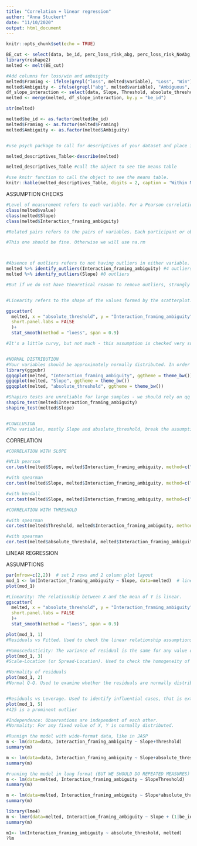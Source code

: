 ```yaml
---
title: "Correlation + linear regression"
author: "Anna Stuckert"
date: "11/10/2020"
output: html_document
---
```


```r
knitr::opts_chunk$set(echo = TRUE)
```

```r
BE_cut <- select(data, be_id, perc_loss_risk_abg, perc_loss_risk_NoAbg, perc_win_risk_abg, perc_win_risk_NoAbg)
library(reshape2)
melted <- melt(BE_cut)

#Add columns for loss/win and ambuigity
melted$Framing <- ifelse(grepl("loss", melted$variable), "Loss", "Win")
melted$Ambiguity <- ifelse(grepl("abg", melted$variable), "Ambiguous", "Non-ambiguous")
df_slope_interaction <- select(data, Slope, Threshold, absolute_threshold, Interaction_framing_ambiguity, be_id)
melted <- merge(melted, df_slope_interaction, by.y = "be_id")

str(melted)

melted$be_id <- as.factor(melted$be_id)
melted$Framing <- as.factor(melted$Framing)
melted$Ambiguity <- as.factor(melted$Ambiguity)


#use psych package to call for descriptives of your dataset and place into an object.

melted_descriptives_Table<-describe(melted)

melted_descriptives_Table #call the object to see the means table

#use knitr function to call the object to see the means table.
knitr::kable(melted_descriptives_Table, digits = 2, caption = 'Within Means Table') #Here we've also specified that we want to round to "2 digits", and we want our table to have a title of "Within Means Table". These are not necessary, but can be included.
```

ASSUMPTION CHECKS

```r

#Level of measurement refers to each variable. For a Pearson correlation, each variable should be continuous.  If one or both of the variables are ordinal in measurement, then a Spearman correlation could be conducted instead.
class(melted$value)
class(melted$Slope)
class(melted$Interaction_framing_ambiguity)

#Related pairs refers to the pairs of variables. Each participant or observation should have a pair of values. So if the correlation was between weight and height, then each observation used should have both a weight and a height value.

#This one should be fine. Otherwise we will use na.rm 



#Absence of outliers refers to not having outliers in either variable. Having an outlier can skew the results of the correlation by pulling the line of best fit formed by the correlation too far in one direction or another.  Typically, an outlier is defined as a value that is 3.29 standard deviations from the mean, or a standardized value of less than ±3.29.
melted %>% identify_outliers(Interaction_framing_ambiguity) #4 outliers
melted %>% identify_outliers(Slope) #0 outliers

#But if we do not have theoretical reason to remove outliers, strongly consider not removing them


#Linearity refers to the shape of the values formed by the scatterplot. For linearity, a “straight line” relationship between the variable should be formed.  If a line were to be drawn between all the dots going from left to right, the line should be straight and not curved.

ggscatter(
  melted, x = "absolute_threshold", y = "Interaction_framing_ambiguity",
  short.panel.labs = FALSE
  )+
  stat_smooth(method = "loess", span = 0.9)

#It's a little curvy, but not much - this assumption is checked very subjectively.


#NORMAL DISTRIBUTION
#Your variables should be approximately normally distributed. In order to assess the statistical significance of the Pearson correlation, you need to have bivariate normality, but this assumption is difficult to assess, so a simpler method is more commonly used. This simpler method involves determining the normality of each variable separately. To test for normality you can use the Shapiro-Wilk test of normality
library(ggpubr)
ggqqplot(melted, "Interaction_framing_ambiguity", ggtheme = theme_bw())
ggqqplot(melted, "Slope", ggtheme = theme_bw())
ggqqplot(melted, "absolute_threshold", ggtheme = theme_bw())

#Shapiro tests are unreliable for large samples - we should rely on qq plots
shapiro_test(melted$Interaction_framing_ambiguity)
shapiro_test(melted$Slope)


#CONCLUSION
#The variables, mostly Slope and absolute_threshold, break the assumption of approx. normal distribution. Moreover, Slope does not show perfect linearity, and absolute threshold certainly does not show linearity. Thus we should use non-parametric correlation tests.

```

CORRELATION

```r

#CORRELATION WITH SLOPE

#Wtih pearson
cor.test(melted$Slope, melted$Interaction_framing_ambiguity, method=c("pearson"))

#with spearman
cor.test(melted$Slope, melted$Interaction_framing_ambiguity, method=c("spearman"))

#with kendall
cor.test(melted$Slope, melted$Interaction_framing_ambiguity, method=c("kendall"))

#CORRELATION WITH THRESHOLD

#with spearman
cor.test(melted$Threshold, melted$Interaction_framing_ambiguity, method=c("spearman"))

#with spearman
cor.test(melted$absolute_threshold, melted$Interaction_framing_ambiguity, method=c("spearman"))

```

LINEAR REGRESSION

ASSUMPTIONS
```r
par(mfrow=c(2,2))  # set 2 rows and 2 column plot layout
mod_1 <- lm(Interaction_framing_ambiguity ~ Slope, data=melted)  # linear model
plot(mod_1)

#Linearity: The relationship between X and the mean of Y is linear.
ggscatter(
  melted, x = "absolute_threshold", y = "Interaction_framing_ambiguity",
  short.panel.labs = FALSE
  )+
  stat_smooth(method = "loess", span = 0.9)

plot(mod_1, 1)
#Residuals vs Fitted. Used to check the linear relationship assumptions. A horizontal line, without distinct patterns is an indication for a linear relationship, what is good.

#Homoscedasticity: The variance of residual is the same for any value of X.
plot(mod_1, 3)
#Scale-Location (or Spread-Location). Used to check the homogeneity of variance of the residuals (homoscedasticity). Horizontal line with equally spread points is a good indication of homoscedasticity. This is not the case in our example, where we have a heteroscedasticity problem.

#Normality of residuals
plot(mod_1, 2)
#Normal Q-Q. Used to examine whether the residuals are normally distributed. It’s good if residuals points follow the straight dashed line.


#Residuals vs Leverage. Used to identify influential cases, that is extreme values that might influence the regression results when included or excluded from the analysis. This plot will be described further in the next sections.
plot(mod_1, 5)
#425 is a prominent outlier

#Independence: Observations are independent of each other.
#Normality: For any fixed value of X, Y is normally distributed.
```



```r

#Runnign the model with wide-format data, like in JASP
m <- lm(data=data, Interaction_framing_ambiguity ~ Slope+Threshold)
summary(m)

m <- lm(data=data, Interaction_framing_ambiguity ~ Slope+absolute_threshold)
summary(m)

#running the model in long format (BUT WE SHOULD DO REPEATED MEASURES)
m <- lm(data=melted, Interaction_framing_ambiguity ~ SlopeThreshold)
summary(m)

m <- lm(data=melted, Interaction_framing_ambiguity ~ Slope*absolute_threshold)
summary(m)

library(lme4)
m <- lmer(data=melted, Interaction_framing_ambiguity ~ Slope + (1|be_id))
summary(m)

m1<- lm(Interaction_framing_ambiguity ~ absolute_threshold, melted)
?lm
```

